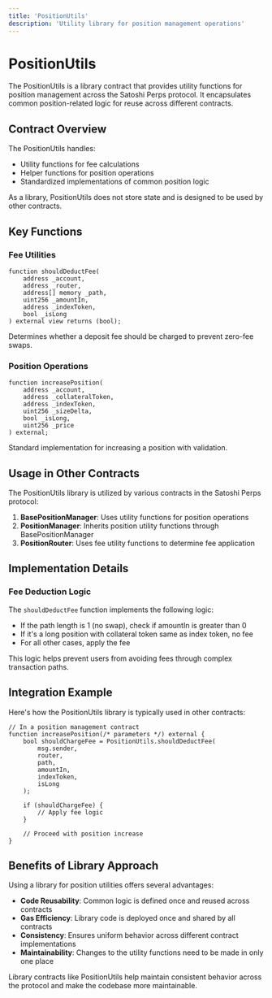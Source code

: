 ```yaml
---
title: 'PositionUtils'
description: 'Utility library for position management operations'
---
```


# PositionUtils

The PositionUtils is a library contract that provides utility functions for position management across the Satoshi Perps protocol. It encapsulates common position-related logic for reuse across different contracts.

## Contract Overview

The PositionUtils handles:
- Utility functions for fee calculations
- Helper functions for position operations
- Standardized implementations of common position logic

<Info>
As a library, PositionUtils does not store state and is designed to be used by other contracts.
</Info>

## Key Functions

### Fee Utilities

```solidity
function shouldDeductFee(
    address _account,
    address _router,
    address[] memory _path,
    uint256 _amountIn,
    address _indexToken,
    bool _isLong
) external view returns (bool);
```

Determines whether a deposit fee should be charged to prevent zero-fee swaps.

### Position Operations

```solidity
function increasePosition(
    address _account,
    address _collateralToken,
    address _indexToken,
    uint256 _sizeDelta,
    bool _isLong,
    uint256 _price
) external;
```

Standard implementation for increasing a position with validation.

## Usage in Other Contracts

The PositionUtils library is utilized by various contracts in the Satoshi Perps protocol:

1. **BasePositionManager**: Uses utility functions for position operations
2. **PositionManager**: Inherits position utility functions through BasePositionManager
3. **PositionRouter**: Uses fee utility functions to determine fee application

## Implementation Details

### Fee Deduction Logic

The `shouldDeductFee` function implements the following logic:
- If the path length is 1 (no swap), check if amountIn is greater than 0
- If it's a long position with collateral token same as index token, no fee
- For all other cases, apply the fee

This logic helps prevent users from avoiding fees through complex transaction paths.

## Integration Example

Here's how the PositionUtils library is typically used in other contracts:

```solidity
// In a position management contract
function increasePosition(/* parameters */) external {
    bool shouldChargeFee = PositionUtils.shouldDeductFee(
        msg.sender,
        router,
        path,
        amountIn,
        indexToken,
        isLong
    );
    
    if (shouldChargeFee) {
        // Apply fee logic
    }
    
    // Proceed with position increase
}
```

## Benefits of Library Approach

Using a library for position utilities offers several advantages:
- **Code Reusability**: Common logic is defined once and reused across contracts
- **Gas Efficiency**: Library code is deployed once and shared by all contracts
- **Consistency**: Ensures uniform behavior across different contract implementations
- **Maintainability**: Changes to the utility functions need to be made in only one place

<Note>
Library contracts like PositionUtils help maintain consistent behavior across the protocol and make the codebase more maintainable.
</Note>